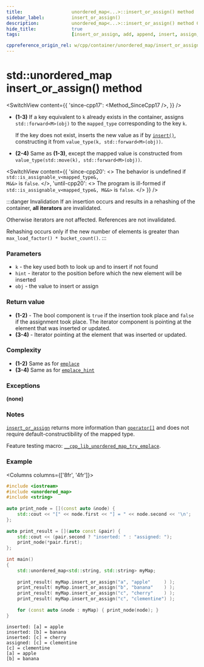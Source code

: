 ```yaml
---
title:					unordered_map<...>::insert_or_assign() method
sidebar_label:			insert_or_assign()
description:			unordered_map<...>::insert_or_assign() method C++ documentation
hide_title:				true
tags:					[insert_or_assign, add, append, insert, assign, unordered_map]

cppreference_origin_rel: w/cpp/container/unordered_map/insert_or_assign
---
```



<!----------------- Codes ---------------------->

<!-- insert_or_assign() -->

# std::unordered_map insert_or_assign() method

<SwitchView content={{
	'since-cpp17': <Method_SinceCpp17 />,
}} />

 - **(1-3)** 
    If a key equivalent to `k` already exists in the container, assigns `std::forward<M>(obj)` to the `mapped_type` corresponding to the key `k`.

    If the key does not exist, inserts the new value as if by [`insert()`](/docs/maps/unordered-map/insert), constructing it from `value_type(k, std::forward<M>(obj))`.

 - **(2-4)** 
    Same as **(1-3)**, except the mapped value is constructed from `value_type(std::move(k), std::forward<M>(obj))`.


<SwitchView content={{
    'since-cpp20': <>
        The behavior is undefined if <code>std::is_assignable_v&lt;mapped_type&, M&&&gt;</code> is <code>false</code>.
    </>,
    'until-cpp20': <>
        The program is ill-formed if <code>std::is_assignable_v&lt;mapped_type&, M&&&gt;</code> is <code>false</code>.
    </>
    }} />


:::danger Invalidation
If an insertion occurs and results in a rehashing of the container, **all iterators** are invalidated.

Otherwise iterators are not affected. References are not invalidated.

Rehashing occurs only if the new number of elements is greater than `max_load_factor() * bucket_count()`.
:::

### Parameters

 - `k` - the key used both to look up and to insert if not found
 - `hint` - iterator to the position before which the new element will be inserted
 - `obj` - the value to insert or assign

### Return value

 - **(1-2)** - The bool component is `true` if the insertion took place and `false` if the assignment took place.
    The iterator component is pointing at the element that was inserted or updated.
 - **(3-4)** - Iterator pointing at the element that was inserted or updated.

### Complexity

 - **(1-2)** Same as for [`emplace`](/docs/unordered_map/emplace)
 - **(3-4)** Same as for [`emplace_hint`](/docs/unordered_map/emplace_hint)

### Exceptions

**(none)**

### Notes

[`insert_or_assign`](#) returns more information than [`operator[]`](/docs/std/containers/maps/unordered-map/operator_subscript) and does not require default-constructibility of the mapped type.

Feature testing macro: [`__cpp_lib_unordered_map_try_emplace`](#).

### Example

<Columns columns={['8fr', '4fr']}>
<div>

```cpp title='Main.cpp' showLineNumbers
#include <iostream>
#include <unordered_map>
#include <string>
 
auto print_node = [](const auto &node) {
    std::cout << "[" << node.first << "] = " << node.second << '\n';
};
 
auto print_result = [](auto const &pair) {
    std::cout << (pair.second ? "inserted: " : "assigned: ");
    print_node(*pair.first);
};
 
int main()
{
    std::unordered_map<std::string, std::string> myMap;
 
    print_result( myMap.insert_or_assign("a", "apple"     ) );
    print_result( myMap.insert_or_assign("b", "banana"    ) );
    print_result( myMap.insert_or_assign("c", "cherry"    ) );
    print_result( myMap.insert_or_assign("c", "clementine") );
 
    for (const auto &node : myMap) { print_node(node); }
}
```

</div>
<div>

```plaintext title="Possible output"
inserted: [a] = apple
inserted: [b] = banana
inserted: [c] = cherry
assigned: [c] = clementine
[c] = clementine
[a] = apple
[b] = banana
```

</div>
</Columns>
